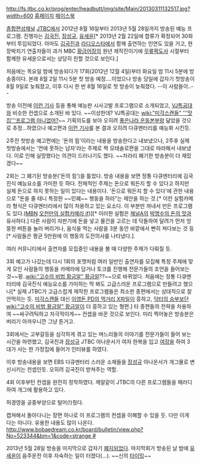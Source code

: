 http://fs.jtbc.co.kr/prog/enter/headbutt/img/site/Main/20130311132517.jpg?width=600
[http://enter.jtbc.co.kr/headbutt 홈페이지] [https://www.facebook.com/jtbcheadbutt 페이스북]

[[종합편성채널]] [[JTBC]]에서 2012년 8월 16일부터 2013년 5월 28일까지 방송된 예능 프로그램. 진행자는 [[김국진]], [[장성규]], [[유세윤]][* 2013년 2월 22일에 합류가 확정되어 30화부터 투입되었다. 아마도 [[김국진]]과 [[라디오스타]]에서 함께 출연하는 인연도 있을 거고, 현장박치기 연출자들이 과거 MBC [[황금어장]]의 원년 제작진이기에 [[무릎팍도사]] 시절부터 함께한 유세윤으로서는 상당히 친할 것으로 보인다.] 

처음에는 목요일 밤에 방송되다가 17회(2012년 12월 4일)부터 화요일 밤 11시 5분에 방송중이다. 본래 8월 2일 11시 5분 첫 방송 예정....이었으나 방송 당일에 갑자기 첫방송이 8월 9일로 늦춰졌고, 이후 다시 한 번 8월 16일로 첫 방송이 늦춰졌다. --이 사람들이..--

방송 이전에 [http://joynews.inews24.com/php/news_view.php?g_menu=700200&g_serial=670558&rrf=nv 이런 기사] 등을 통해 예능판 시사고발 프로그램으로 소개되었고, [[VJ특공대]]와 비슷한 컨셉으로 소개된 바 있다. ~~이상한데? VJ특공대는 [[wiki:"미각스캔들" '''맛집'''프로그램 아니었어?]]~~ 기획의도를 보아 오히려 [[좋은나라 운동본부]]랑 닮았을 것으로 추정...하였으나 예고편과 [http://star.mk.co.kr/new/view.php?mc=ST&no=479633&year=2012 이런 기사]를 본 결과 오히려 다큐멘터리를 예능화 시킨듯. 

2주전 첫방송 예고편에는 '돈의 힘'이라는 내용을 방송한다고 내보냈으나, 2주후 실제 첫방송에서는 '연애 못하는 남자'라는 주제로 짝 모태솔로편을 그대로 따라해서 내보냈다. 이로 인해 실망했다는 의견이 드러나기도 했다. ~~차라리 폐기한 방송분이 더 재밌겠다~~

2회는 그 폐기된 방송분('돈의 힘')을 틀었다. 방송 내용을 보면 정통 다큐멘터리에 김국진식 예능요소를 가미한 듯 하다. 전체적인 주제는 돈으로 뭐든지 할 수 있다고 하지만 실제 돈으로 하지 못하는 일이 있다는 내용이다. '돈으로 뭐든지 할 수 있다'에 관한 내용으로 "돈을 줄 테니 특정한 ~~민폐~~ 행동을 하라"는 제안을 하는 것.[* 이런 실험카메라 형식은 다큐멘터리에서 많이 차용하고 있는 요소다. 이 부분만 꺼내서 만든 프로그램도 있다.([[MBN]] [[오천만의 실험카메라 if]])][* 이러한 실험은 [[채널A]]의 [[박명수의 돈의 맛]]과 유사하다.] 다른 사람이 자판기에 돈을 넣고 물건을 고르는 데 닥돌하여 달려가 먼저 엉뚱한 버튼을 눌러 버리거나, 음식을 먹는 사람을 3분 동안 바깥에서 빤히 쳐다보는 것 등[* 사람들은 평균 5만원에 이 행동의 도전의사를 나타냈다.].

여러 커뮤니티에서 출연자를 모집중인 내용을 볼 때 다양한 주제가 다뤄질 듯.

3회 예고가 나갔는데 다시 1회의 포맷처럼 여러 일반인 출연자를 모집해 특정 주제에 맞게 모인 사람들의 행동을 카메라에 담거나 토크를 진행해 전문가들의 조언을 들어보는 것~~황..[[wiki:"고수의 비법 황금알" 황금알]]??~~으로 바뀌었다. 처음에는 정통 다큐멘터리에 김국진식 예능요소를 가미하는 딱 봐도 고급스러운 프로그램으로 만들려고 했으나[* 실제 JTBC가 고급스럽게 제작한 프로그램들은 최소한 종편에서는 상대적으로 잘 안먹히는 듯. [[미각스캔들]] 대신 [[이영돈 PD의 먹거리 X파일]]이 흥하고, [[닥터의 승부]]보단 [[wiki:"고수의 비법 황금알" 황금알]]이 더 흥하고 있는 형편.] 타 종편들의 전략을 차용하여 ~~싸구려틱하고 자극적이게~~ 컨셉을 바꾼 것으로 보인다. 미리 찍어놓은 방송분은 버리기 아까우니깐 그냥 튼거고.

3회에서는 고부갈등을 심각하게 겪고 있는 며느리들의 이야기를 전문가들이 들어 보는 시간을 마련했고, 김국진과 [[장성규]] JTBC 아나운서가 여자 한복을 입고 [[여장]]을 하여 3대가 사는 한 가정집에 들어가 인터뷰를 하였다.

이후 방송내용을 보면 EBS 다큐멘터리 스러운 소재들을 [[장성규]] 아나운서가 개그물로 변신시키는 컨셉인듯. 오히려 김국진이 받쳐주는 역할.

4회 이후부턴 컨셉을 완전히 정착하였다. 깨알같이 JTBC의 다른 프로그램들을 패러디하여 개그에 활용하고 있다.

허경영을 공중부양으로 털어(!)줬다.
{{{#!html
<iframe width="512" height="321" src="http://serviceapi.nmv.naver.com/flash/convertIframeTag.nhn?vid=3B69CDD3F49E901A4D6D0CD5F5F03B6516CA&outKey=V1292a07d0b0099d76824ca62168c642438ca6816c5cd38d25a93ca62168c642438ca" frameborder="no" scrolling="no"></iframe>
}}}

캡쳐해서 돌아다니는 장면 하나로 이 프로그램의 컨셉을 이해할 수 있을 듯. 다만 이게 다는 아니다. 유용한 내용도 많이 나온다. [[http://www.bobaedream.co.kr/board/bulletin/view.php?No=523344&bm=1&code=strange #]]

2013년 5월 28일 방송을 마지막으로 갑자기 [http://www.newsen.com/news_view.php?uid=201305211215541110 폐지되었다]. 마지막회가 방송된 날 밤에 [[유세윤]]이 음주운전 이후 자숙하는 일이 터졌다(…). ~~신의 [[타이밍]]~~
